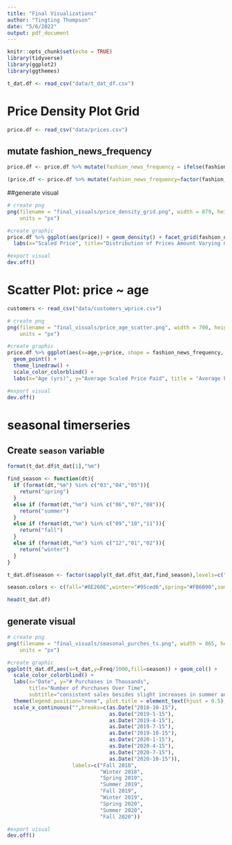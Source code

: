 ```yaml
---
title: "Final Visualizations"
author: "Tingting Thompson"
date: "5/6/2022"
output: pdf_document
---
```


```r
knitr::opts_chunk$set(echo = TRUE)
library(tidyverse)
library(ggplot2)
library(ggthemes)
```

```r
t_dat.df <- read_csv("data/t_dat_df.csv")
```


# Price Density Plot Grid

```r
price.df <- read_csv("data/prices.csv")
```

## mutate fashion_news_frequency
```r
price.df <- price.df %>% mutate(fashion_news_frequency = ifelse(fashion_news_frequency=="NONE","None",fashion_news_frequency))
```

```r
(price.df <- price.df %>% mutate(fashion_news_frequency=factor(fashion_news_frequency,ordered = T, levels=c("Monthly","Regularly","None"))))
```

##generate visual
```r

# create png
png(filename = "final_visuals/price_density_grid.png", width = 879, height = 564,
    units = "px")

#create graphic
price.df %>% ggplot(aes(price)) + geom_density() + facet_grid(fashion_news_frequency~club_member_status) +
  labs(x="Scaled Price", title="Distribution of Prices Amount Varying Club Statuses and News Subscriptions",subtitle="active members tend to have greater spending at lower price ends")

#export visual
dev.off()
```

# Scatter Plot: price ~ age

```r

customers <- read_csv("data/customers_wprice.csv")
```


```r
# create png
png(filename = "final_visuals/price_age_scatter.png", width = 700, height = 700,
    units = "px")

#create graphic
price.df %>% ggplot(aes(x=age,y=price, shape = fashion_news_frequency, color = fashion_news_frequency)) + 
  geom_point() +
  theme_linedraw() +
  scale_color_colorblind() + 
  labs(x="Age (yrs)", y="Average Scaled Price Paid", title = "Average Price Paid vs. Age: Across New Subscription Frequencies", subtitle="no discernable association between age and price paid")

#export visual
dev.off()
```


# seasonal timerseries

## Create `season` variable
```r
format(t_dat.df$t_dat[1],"%m")

find_season <- function(dt){
  if (format(dt,"%m") %in% c("03","04","05")){
    return("spring")
  }
  else if (format(dt,"%m") %in% c("06","07","08")){
    return("summer")
  }
  else if (format(dt,"%m") %in% c("09","10","11")){
    return("fall")
  }
  else if (format(dt,"%m") %in% c("12","01","02")){
    return("winter")
  }
}

t_dat.df$season <- factor(sapply(t_dat.df$t_dat,find_season),levels=c("fall","winter","spring","summer"),ordered=TRUE)

season.colors <- c(fall="#6E260E",winter="#95ced6",spring="#FB6B90",summer="#F08000")

head(t_dat.df)
```

## generate visual
```r
# create png
png(filename = "final_visuals/seasonal_purches_ts.png", width = 865, height = 456,
    units = "px")

#create graphic
ggplot(t_dat.df,aes(x=t_dat,y=Freq/1000,fill=season)) + geom_col() +
  scale_color_colorblind() + 
  labs(x="Date", y="# Purchases in Thousands",
       title="Number of Purchases Over Time",
       subtitle="consistent sales besides slight increases in summer and fall, likely back-to-school shopping and gifts purchases for winter holidays (Black Friday)") + 
  theme(legend.position="none", plot.title = element_text(hjust = 0.5),plot.subtitle = element_text(hjust = 0.5)) +
  scale_x_continuous("",breaks=c(as.Date("2018-10-15"),
                                 as.Date("2019-1-15"),
                                 as.Date("2019-4-15"),
                                 as.Date("2019-7-15"),
                                 as.Date("2019-10-15"),
                                 as.Date("2020-1-15"),
                                 as.Date("2020-4-15"),
                                 as.Date("2020-7-15"),
                                 as.Date("2020-10-15")),
                     labels=c("Fall 2018",
                              "Winter 2018",
                              "Spring 2019",
                              "Summer 2019",
                              "Fall 2019",
                              "Winter 2019",
                              "Spring 2020",
                              "Summer 2020",
                              "Fall 2020"))

#export visual
dev.off()

```



